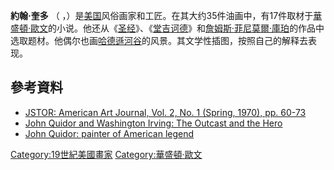 {{Expand language|en}}
{{Infobox artist
| name             =約翰·奎多
| image            =
| caption          = 
| native_name      = John Quidor
| native_name_lang = en
| birth_date    = {{birth date |1801|1|26|}}
| birth_place      = [[美國|美國]][[紐約州|紐約州]]{{le|塔潘|Tappan, New York}}
| death_date    = {{death date and age |1881|12|13|1801|1|26|}}
| death_place      =美國[[紐澤西州|紐澤西州]][[澤西市|澤西市]]
| nationality      = {{美國}}
| notable_works    = 《[[無頭騎士追逐伊卡鮑德·克萊恩|無頭騎士追逐伊卡鮑德·克萊恩]]》
}}
'''約翰·奎多''' （{{lang-en|John Quido}} ，{{bd|1801年|1月26日|1881年|12月13日}}）是[[美国|美国]]风俗画家和工匠。在其大约35件油画中，有17件取材于[[華盛頓·歐文|華盛頓·歐文]]的小说。他还从《[[圣经|圣经]]》、《[[堂吉诃德|堂吉诃德]]》和[[詹姆斯·菲尼莫爾·庫珀|詹姆斯·菲尼莫爾·庫珀]]的作品中选取题材。他偶尔也画[[哈德遜河谷|哈德遜河谷]]的风景。其文学性插图，按照自己的解释去表现。

==參考資料==
*[http://www.jstor.org/discover/10.2307/1593866?uid=3739216&uid=2&uid=4&sid=21105961165711 JSTOR: American Art Journal, Vol. 2, No. 1 (Spring, 1970), pp. 60-73]
*[https://books.google.com.tw/books?id=bD5gAAAAMAAJ&q=John+Quidor&dq=John+Quidor&hl=zh-TW&sa=X&ei=bscoVfzhHI-C8gXrroGADg&ved=0CCUQ6AEwAQ John Quidor and Washington Irving: The Outcast and the Hero] {{Wayback|url=https://books.google.com.tw/books?id=bD5gAAAAMAAJ&q=John+Quidor&dq=John+Quidor&hl=zh-TW&sa=X&ei=bscoVfzhHI-C8gXrroGADg&ved=0CCUQ6AEwAQ |date=20150415092237 }}
*[https://books.google.com.tw/books?id=yIJLAQAAIAAJ&q=John+Quidor&dq=John+Quidor&hl=zh-TW&sa=X&ei=bscoVfzhHI-C8gXrroGADg&ved=0CB0Q6AEwAA John Quidor: painter of American legend] {{Wayback|url=https://books.google.com.tw/books?id=yIJLAQAAIAAJ&q=John+Quidor&dq=John+Quidor&hl=zh-TW&sa=X&ei=bscoVfzhHI-C8gXrroGADg&ved=0CB0Q6AEwAA |date=20150415091227 }}

{{Commons category|John Quidor}}
{{Authority control}}

{{DEFAULTSORT:Quidor, John}}
[[Category:19世紀美國畫家|Category:19世紀美國畫家]]
[[Category:華盛頓·歐文|Category:華盛頓·歐文]]